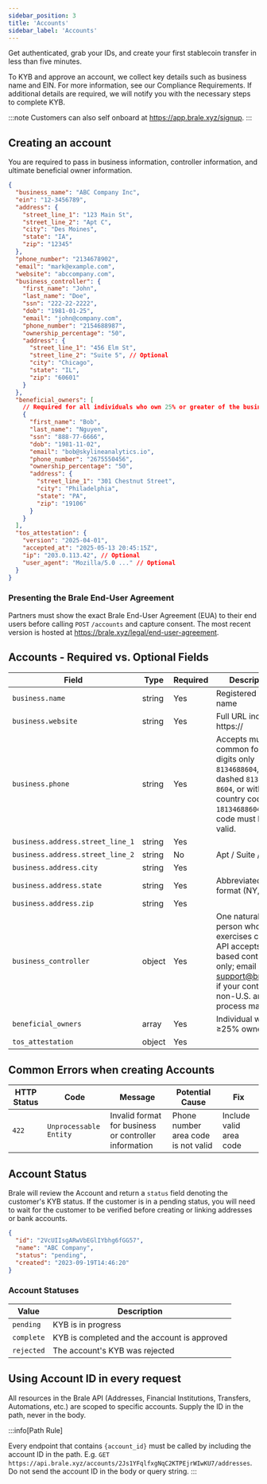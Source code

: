 ```yaml
---
sidebar_position: 3
title: 'Accounts'
sidebar_label: 'Accounts'
---
```


<p class="intro-subheading">
  Get authenticated, grab your IDs, and create your first stablecoin transfer in less than five
  minutes.
</p>

To KYB and approve an account, we collect key details such as business name and EIN. For more information, see our Compliance Requirements. If additional details are required, we will notify you with the necessary steps to complete KYB.

:::note
Customers can also self onboard at https://app.brale.xyz/signup.
:::

## Creating an account

You are required to pass in business information, controller information, and ultimate beneficial owner information.

<HTTPMethod method="POST" endpoint="https://api.brale.xyz/accounts" />

```json title="Request"
{
  "business_name": "ABC Company Inc",
  "ein": "12-3456789",
  "address": {
    "street_line_1": "123 Main St",
    "street_line_2": "Apt C",
    "city": "Des Moines",
    "state": "IA",
    "zip": "12345"
  },
  "phone_number": "2134678902",
  "email": "mark@example.com",
  "website": "abccompany.com",
  "business_controller": {
    "first_name": "John",
    "last_name": "Doe",
    "ssn": "222-22-2222",
    "dob": "1981-01-25",
    "email": "john@company.com",
    "phone_number": "2154688987",
    "ownership_percentage": "50",
    "address": {
      "street_line_1": "456 Elm St",
      "street_line_2": "Suite 5", // Optional
      "city": "Chicago",
      "state": "IL",
      "zip": "60601"
    }
  },
  "beneficial_owners": [
    // Required for all individuals who own 25% or greater of the business
    {
      "first_name": "Bob",
      "last_name": "Nguyen",
      "ssn": "888-77-6666",
      "dob": "1981-11-02",
      "email": "bob@skylineanalytics.io",
      "phone_number": "2675550456",
      "ownership_percentage": "50",
      "address": {
        "street_line_1": "301 Chestnut Street",
        "city": "Philadelphia",
        "state": "PA",
        "zip": "19106"
      }
    }
  ],
  "tos_attestation": {
    "version": "2025-04-01",
    "accepted_at": "2025-05-13 20:45:15Z",
    "ip": "203.0.113.42", // Optional
    "user_agent": "Mozilla/5.0 ..." // Optional
  }
}
```

### Presenting the Brale End-User Agreement

Partners must show the exact Brale End-User Agreement (EUA) to their end users before calling `POST` `/accounts` and capture consent. The most recent version is hosted at <ExternalLink href="https://brale.xyz/legal/end-user-agreement" title="View Brale End-User Agreement">https://brale.xyz/legal/end-user-agreement</ExternalLink>.

## Accounts - Required vs. Optional Fields

| Field                            | Type   | Required | Description                                                                                                                                                           |
| -------------------------------- | ------ | -------- | --------------------------------------------------------------------------------------------------------------------------------------------------------------------- |
| `business.name	`                  | string | Yes      | Registered legal name                                                                                                                                                 |
| `business.website`               | string | Yes      | Full URL incl. https://                                                                                                                                               |
| `business.phone`                 | string | Yes      | Accepts multiple common formats: digits only `8134688604`, dashed `813-468-8604`, or with country code `18134688604`. Area code must be valid.                        |
| `business.address.street_line_1` | string | Yes      |                                                                                                                                                                       |
| `business.address.street_line_2` | string | No       | Apt / Suite / Floor.                                                                                                                                                  |
| `business.address.city`          | string | Yes      |                                                                                                                                                                       |
| `business.address.state`         | string | Yes      | Abbreviated format (NY, FL)                                                                                                                                           |
| `business.address.zip`           | string | Yes      |                                                                                                                                                                       |
| `business_controller`            | object | Yes      | One natural person who exercises control. API accepts U.S.-based controllers only; email support@brale.xyz if your controller is non-U.S. and we'll process manually. |
| `beneficial_owners`              | array  | Yes      | Individual with ≥25% ownership                                                                                                                                        |
| `tos_attestation`                | object | Yes      |                                                                                                                                                                       |

## Common Errors when creating Accounts

| HTTP Status | Code                   | Message                                               | Potential Cause                     | Fix                     |
| ----------- | ---------------------- | ----------------------------------------------------- | ----------------------------------- | ----------------------- |
| `422`       | `Unprocessable Entity` | Invalid format for business or controller information | Phone number area code is not valid | Include valid area code |

## Account Status

Brale will review the Account and return a `status` field denoting the customer's KYB status. If the customer is in a pending status, you will need to wait for the customer to be verified before creating or linking addresses or bank accounts.

<HTTPMethod method="GET" endpoint="https://api.brale.xyz/accounts/:id" />

```json title="Response"
{
  "id": "2VcUIIsgARwVbEGlIYbhg6fGG57",
  "name": "ABC Company",
  "status": "pending",
  "created": "2023-09-19T14:46:20"
}
```

### Account Statuses

| Value      | Description                                  |
| ---------- | -------------------------------------------- |
| `pending`  | KYB is in progress                           |
| `complete` | KYB is completed and the account is approved |
| `rejected` | The account's KYB was rejected               |

## Using Account ID in every request

All resources in the Brale API (Addresses, Financial Institutions, Transfers, Automations, etc.) are scoped to specific accounts. Supply the ID in the path, never in the body.

:::info[Path Rule]

Every endpoint that contains `{account_id}` must be called by including the account ID in the path.
E.g. `GET` `https://api.brale.xyz/accounts/2Js1YFqlfxgNqC2KTPEjrWIwKU7/addresses`. Do not send the account ID in the body or query string.
:::
